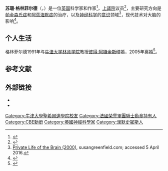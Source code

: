 {{Infobox scientist
| honorific_suffix  = {{postnominals|country=GBR|size=100%|sep=,|CBE|FRCP}}
| honorific_prefix  = [[The_Right_Honourable|The Right Honourable]]
| name              = The Baroness Greenfield
| image             = Baronesssusangre1.jpeg
| alt               = 
| image_size        =   
| caption           = 
| birth_name        = Susan Adele Greenfield
| birth_date        = {{Birth date and age|1950|10|01|df=y}}
| birth_place       = 英格兰[[大伦敦|大伦敦]][[漢默史密斯|漢默史密斯]]
| residence         = 英格兰[[牛津郡|牛津郡]][[牛津|牛津]]
| death_date        = <!-- {{Death date and age|df=yes|YYYY|MM|DD|YYYY|MM|DD}} (death date then birth date) -->
| death_place       =
| nationality       = 英国
| workplaces        = {{Plainlist|
* [[牛津大学|牛津大学]][[牛津大学林肯学院|林肯学院]]
* [[英国皇家协会|英国皇家协会]]<ref>{{cite news |title=英国皇家协会 ･ The Royal Institution – 译学馆 |url=https://www.yxgapp.com/author/the-royal-institution/ |work=www.yxgapp.com}}</ref><ref name="BMJ">{{cite journal |last1=Ravichandran |first1=Balaji |title=The first female director of the Royal Institution |journal=BMJ |date=2006-10-28 |volume=333 |issue=7574 |pages=s165–s165 |doi=10.1136/bmj.333.7574.s165}}</ref>
* [[赫瑞瓦特大学|赫瑞瓦特大学]]
* [[英國上議院|英國上議院]]}}
| alma_mater        = [[牛津大學聖希爾達學院|牛津大學聖希爾達學院]]
| thesis_title      = Origins of acetylcholinesterase in cerebrospinal fluid
| thesis_url        = http://solo.bodleian.ox.ac.uk/primo_library/libweb/action/display.do?doc=oxfaleph016961302
| thesis_year       = 1977
| website           = {{URL|http://www.susangreenfield.com}}
| doctoral_advisor  = Anthony David Smith<ref name="greenfieldphd"/>
| awards            = [[大英帝國勳章|CBE]] 
Chevalier Légion d'honneur
| spouse            = {{Marriage|[[彼得·阿特金斯|彼得·阿特金斯]]|1991|2005|reason=divorced}}<ref name="ind08"/>
|module             = <center>{{Listen|embed=yes|filename=Susan Greenfield BBC Radio4 Four Thought 2 Feb 2011 b010q0n0.flac|title=<center>Susan Greenfield's voice</center>|type=speech|description=<center>[[:File:Susan_Greenfield_BBC_Radio4_Four_Thought_2_Feb_2011_b010q0n0.flac|Recorded February 2011]] from the BBC Radio 4 programme ''Four Thought''</center>}}</center>
}}
'''苏珊·格林菲尔德'''（{{lang-en|Susan Greenfield}}，{{bd|1950年|10月1日|}}）是一位[[英国|英国]]科学家和作家<ref name="greenfieldphd">{{cite thesis|degree=DPhil|first=Susan|last=Greenfield|title=Origins of acetylcholinesterase in cerebrospinal fluid|publisher=University of Oxford|date=1977|url=http://solo.bodleian.ox.ac.uk/primo_library/libweb/action/display.do?doc=oxfaleph016961302}}</ref>，[[英國上議院|上議院]]议员<ref name="baroness">{{cite web|url=https://publications.parliament.uk/pa/ld200102/minutes/010626/ldminute.htm|title=Minutes and Order Paper – Minutes of Proceedings|accessdate=27 October 2007|publisher=UK Parliament House of Lords|year=2001|author=House of Lords}}</ref>，主要研究方向是[[帕金森氏症|帕金森氏症]]和[[阿茲海默症|阿茲海默症]]的治疗，以及[[神经科学|神经科学]]的[[意识|意识]]领域<ref>[http://www.susangreenfield.com/about-susan/books#The Private Life of the Brain (2000)], susangreenfield.com; accessed 5 April 2016.</ref>，现代技术对大脑的影响<ref>{{Cite web|title=Screen Technologies|url=http://www.susangreenfield.com/science/screen-technologies|website=susangreenfield.com|accessdate=17 September 2015}}</ref>。

==个人生活==
格林菲尔德1991年与[[牛津大学林肯学院|牛津大学林肯学院]]教授[[彼得·阿特金斯|彼得·阿特金斯]]结婚，2005年离婚<ref name="ind08">{{cite news|first=Cole|last=Moreton|url=https://www.independent.co.uk/news/science/susan-greenfield-the-girl-with-all-the-brains-825916.html|title=Susan Greenfield: The girl with all the brains|newspaper=The Independent on Sunday|date=11 May 2008|location=London, UK|accessdate=16 April 2016}}</ref>。

==参考文献==
{{reflist}}

==外部链接==
{{Commons category|Susan Greenfield}}
* {{official|http://www.susangreenfield.com}}
* {{Hansard-contribs|ms-susan-greenfield|Baroness Greenfield}}

{{s-start}}
{{s-aca}}
{{succession box
| before = [[安妮·麥克拉倫|安妮·麥克拉倫]]
| title  = [[富勒生理学教授|富勒生理学教授]]
| years  = 1999–现在
| after  = —}}
{{s-culture}}
{{succession box
 |title=[[Director_of_the_Royal_Institution|Director of the Royal Institution]]
 |before=[[彼得·戴_(化学家)|彼得·戴]]
 |after= 机构废除
 |years= 1998–2010}}
{{s-end}}

{{Authority control}}

{{DEFAULTSORT:Greenfield, Susan Greenfield, Baroness}}

[[Category:牛津大學聖希爾達學院校友|Category:牛津大學聖希爾達學院校友]]
[[Category:法國榮譽軍團騎士勳章持有人|Category:法國榮譽軍團騎士勳章持有人]]
[[Category:CBE勳銜|Category:CBE勳銜]]
[[Category:英國神經科學家|Category:英國神經科學家]]
[[Category:漢默史密斯人|Category:漢默史密斯人]]